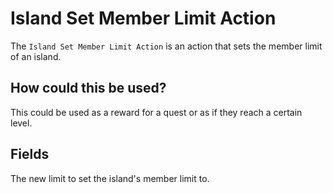 
# Island Set Member Limit Action

The `Island Set Member Limit Action` is an action that sets the member limit of an island.

## How could this be used?

This could be used as a reward for a quest or as if they reach a certain level.

## Fields

<ActionsField/>

<EntryField name="Size" required>
    The new limit to set the island's member limit to.
</EntryField>
